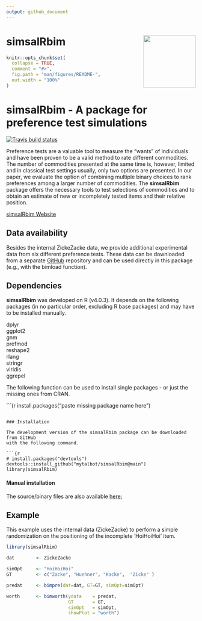 ```yaml
---
output: github_document
---
```


<!-- README.md is generated from README.Rmd. Please edit that file -->

# simsalRbim <img src='man/figures/logo.png' align="right" height="139" />

```r
knitr::opts_chunk$set(
  collapse = TRUE,
  comment = "#>",
  fig.path = "man/figures/README-",
  out.width = "100%"
)
```

# simsalRbim - A package for preference test simulations

<!-- badges: start -->
[![Travis build status](https://travis-ci.org/mytalbot/simsalRbim.svg?branch=main)](https://travis-ci.org/r-lib/usethis)
<!-- badges: end -->

Preference tests are a valuable tool to measure the "wants" of individuals and 
have been proven to be a valid method to rate different commodities. The number
of commodities presented at the same time is, however, limited and in classical
test settings usually, only two options are presented. In our paper, we 
evaluate the option of combining multiple binary choices to rank preferences 
among a larger number of commodities. The **simsalRbim** package offers the 
necessary tools to test selections of commodities and to obtain an estimate of 
new or incompletely tested items and their relative position. 

[simsalRbim Website](https://talbotsr.com/simsalRbim/index.html)

## Data availability
Besides the internal ZickeZacke data, we provide additional experimental data
from six different preference tests. These data can be downloaded from a 
separate [GitHub](https://github.com/mytalbot/simsalRbim_data) repository and 
can be used directly in this package (e.g., with the bimload function).

## Dependencies

**simsalRbim** was developed on R (v4.0.3). It depends on the following
packages (in no particular order, excluding R base packages) and may have to 
be installed manually. 

dplyr  
ggplot2  
gnm  
prefmod  
reshape2  
rlang  
stringr  
viridis  
ggrepel  

The following function can be used to install single packages - or just
the missing ones from CRAN.  

```{r
install.packages("paste missing package name here")

```

### Installation

The development version of the simsalRbim package can be downloaded from GitHub
with the following command.

```{r
# install.packages("devtools")
devtools::install_github("mytalbot/simsalRbim@main")
library(simsalRbim)
```

#### Manual installation
The source/binary files are also available [here:](
https://github.com/mytalbot/simsalRbim_binaries)

 
## Example

This example uses the internal data (ZickeZacke) to perform a simple
randomization on the positioning of the incomplete 'HoiHoiHoi' item. 

```r
library(simsalRbim)

dat        <- ZickeZacke

simOpt     <- "HoiHoiHoi"
GT         <- c("Zacke", "Huehner", "Kacke",  "Zicke" )

predat     <- bimpre(dat=dat, GT=GT, simOpt=simOpt)

worth      <- bimworth(ydata    = predat,
                       GT       = GT,
                       simOpt   = simOpt,
                       showPlot = "worth")
```



